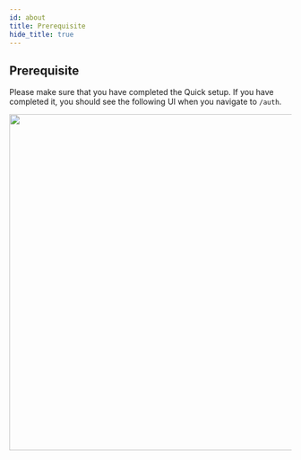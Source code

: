 ```yaml
---
id: about
title: Prerequisite 
hide_title: true
---
```


## Prerequisite 

Please make sure that you have completed the Quick setup. If you have completed it, you should see the following UI when you navigate to `/auth`.

<img width="600px" src="/docs/static/assets/emailpassword/signup-light.png" />
